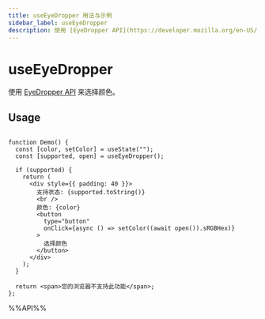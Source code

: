```yaml
---
title: useEyeDropper 用法与示例
sidebar_label: useEyeDropper
description: 使用 [EyeDropper API](https://developer.mozilla.org/en-US/docs/Web/API/EyeDropper_API) 来选择颜色。 本文介绍其用法、最佳实践与代码示例。
---
```

# useEyeDropper

使用 [EyeDropper API](https://developer.mozilla.org/en-US/docs/Web/API/EyeDropper_API) 来选择颜色。

## Usage

```tsx live

function Demo() {
  const [color, setColor] = useState("");
  const [supported, open] = useEyeDropper();

  if (supported) {
    return (
      <div style={{ padding: 40 }}>
        支持状态: {supported.toString()}
        <br />
        颜色: {color}
        <button
          type="button"
          onClick={async () => setColor((await open()).sRGBHex)}
        >
          选择颜色
        </button>
      </div>
    );
  }

  return <span>您的浏览器不支持此功能</span>;
};

```

%%API%%